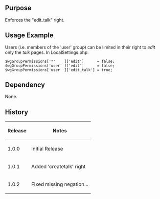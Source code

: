 {{Extension
|name        = EditTalkRight
|status      = stable
|author      = [[user:jldupont|Jean-Lou Dupont]]
|image       =
|version     = 1.0.2
|update      =
|mediawiki   = 1.11, 1.12
|download    = [http://mediawiki.googlecode.com/svn/tags/EditTalkRight/ SVN]
|readme      =
|changelog   = See SVN ($Id: EditTalkRight.doc.wikitext 1144 2008-05-17 01:57:09Z jeanlou.dupont $)
|description = Enforces the "edit_talk" right
|parameters  =
|rights      =
|example     =
}}
== Purpose ==
Enforces the "edit_talk" right.

== Usage Example ==
Users (i.e. members of the 'user' group) can be limited in their right to ''edit'' only the ''talk'' pages.
In LocalSettings.php:
 $wgGroupPermissions['*'    ]['edit']      = false;
 $wgGroupPermissions['user' ]['edit']      = false;
 $wgGroupPermissions['user' ]['edit_talk'] = true;
 
== Dependency ==
None.

{{Pear|EditTalkRight}}

== History ==
{|class='datatable'
! Release !! Notes
|-
| 1.0.0 || Initial Release
|-
| 1.0.1 || Added 'createtalk' right
|-
| 1.0.2 || Fixed missing negation...
|}
